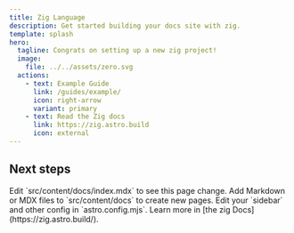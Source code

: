 ```yaml
---
title: Zig Language
description: Get started building your docs site with zig.
template: splash
hero:
  tagline: Congrats on setting up a new zig project!
  image:
    file: ../../assets/zero.svg
  actions:
    - text: Example Guide
      link: /guides/example/
      icon: right-arrow
      variant: primary
    - text: Read the Zig docs
      link: https://zig.astro.build
      icon: external
---
```



## Next steps

<CardGrid stagger>
	<Card title="Update content" icon="information">
		Edit `src/content/docs/index.mdx` to see this page change.
	</Card>
	<Card title="Add new content" icon="add-document">
		Add Markdown or MDX files to `src/content/docs` to create new pages.
	</Card>
	<Card title="Configure your site" icon="setting">
		Edit your `sidebar` and other config in `astro.config.mjs`.
	</Card>
	<Card title="Read the docs" icon="open-book">
		Learn more in [the zig Docs](https://zig.astro.build/).
	</Card>
</CardGrid>
